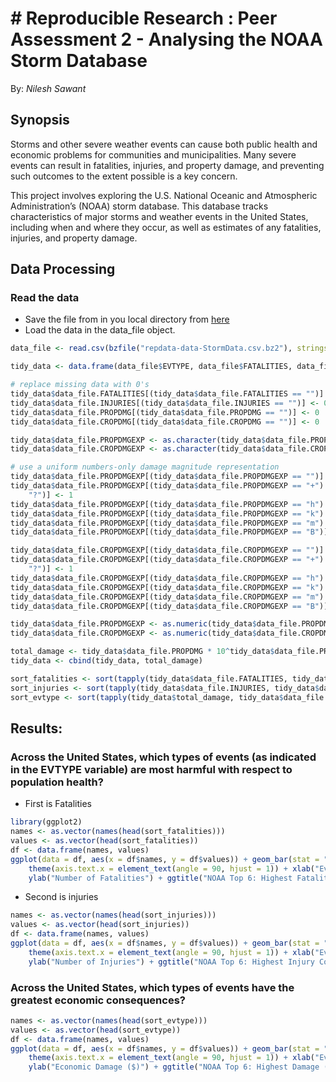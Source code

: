 # Reproducible Research : Peer Assessment 2 - Analysing the NOAA Storm Database
===============================================================================
By:
*Nilesh Sawant*

## Synopsis

Storms and other severe weather events can cause both public health and economic problems for communities and municipalities. Many severe events can result in fatalities, injuries, and property damage, and preventing such outcomes to the extent possible is a key concern.

This project involves exploring the U.S. National Oceanic and Atmospheric Administration's (NOAA) storm database. This database tracks characteristics of major storms and weather events in the United States, including when and where they occur, as well as estimates of any fatalities, injuries, and property damage.


## Data Processing

### Read the data
* Save the file from in you local directory from [here](https://d396qusza40orc.cloudfront.net/repdata%2Fdata%2FStormData.csv.bz2)
* Load the data in the data_file object.

```r
data_file <- read.csv(bzfile("repdata-data-StormData.csv.bz2"), stringsAsFactors = FALSE)
```

```r
tidy_data <- data.frame(data_file$EVTYPE, data_file$FATALITIES, data_file$INJURIE, data_file$PROPDMG, data_file$PROPDMGEXP, data_file$CROPDMG, data_file$CROPDMGEXP)

# replace missing data with 0's
tidy_data$data_file.FATALITIES[(tidy_data$data_file.FATALITIES == "")] <- 0
tidy_data$data_file.INJURIES[(tidy_data$data_file.INJURIES == "")] <- 0
tidy_data$data_file.PROPDMG[(tidy_data$data_file.PROPDMG == "")] <- 0
tidy_data$data_file.CROPDMG[(tidy_data$data_file.CROPDMG == "")] <- 0

tidy_data$data_file.PROPDMGEXP <- as.character(tidy_data$data_file.PROPDMGEXP)
tidy_data$data_file.CROPDMGEXP <- as.character(tidy_data$data_file.CROPDMGEXP)

# use a uniform numbers-only damage magnitude representation
tidy_data$data_file.PROPDMGEXP[(tidy_data$data_file.PROPDMGEXP == "")] <- 0
tidy_data$data_file.PROPDMGEXP[(tidy_data$data_file.PROPDMGEXP == "+") | (tidy_data$data_file.PROPDMGEXP == "-") | (tidy_data$data_file.PROPDMGEXP == 
    "?")] <- 1
tidy_data$data_file.PROPDMGEXP[(tidy_data$data_file.PROPDMGEXP == "h") | (tidy_data$data_file.PROPDMGEXP == "H")] <- 2
tidy_data$data_file.PROPDMGEXP[(tidy_data$data_file.PROPDMGEXP == "k") | (tidy_data$data_file.PROPDMGEXP == "K")] <- 3
tidy_data$data_file.PROPDMGEXP[(tidy_data$data_file.PROPDMGEXP == "m") | (tidy_data$data_file.PROPDMGEXP == "M")] <- 6
tidy_data$data_file.PROPDMGEXP[(tidy_data$data_file.PROPDMGEXP == "B")] <- 9

tidy_data$data_file.CROPDMGEXP[(tidy_data$data_file.CROPDMGEXP == "")] <- 0
tidy_data$data_file.CROPDMGEXP[(tidy_data$data_file.CROPDMGEXP == "+") | (tidy_data$data_file.CROPDMGEXP == "-") | (tidy_data$data_file.CROPDMGEXP == 
    "?")] <- 1
tidy_data$data_file.CROPDMGEXP[(tidy_data$data_file.CROPDMGEXP == "h") | (tidy_data$data_file.CROPDMGEXP == "H")] <- 2
tidy_data$data_file.CROPDMGEXP[(tidy_data$data_file.CROPDMGEXP == "k") | (tidy_data$data_file.CROPDMGEXP == "K")] <- 3
tidy_data$data_file.CROPDMGEXP[(tidy_data$data_file.CROPDMGEXP == "m") | (tidy_data$data_file.CROPDMGEXP == "M")] <- 6
tidy_data$data_file.CROPDMGEXP[(tidy_data$data_file.CROPDMGEXP == "B")] <- 9

tidy_data$data_file.PROPDMGEXP <- as.numeric(tidy_data$data_file.PROPDMGEXP)
tidy_data$data_file.CROPDMGEXP <- as.numeric(tidy_data$data_file.CROPDMGEXP)

total_damage <- tidy_data$data_file.PROPDMG * 10^tidy_data$data_file.PROPDMGEXP + tidy_data$data_file.CROPDMG * 10^tidy_data$data_file.CROPDMGEXP
tidy_data <- cbind(tidy_data, total_damage)

sort_fatalities <- sort(tapply(tidy_data$data_file.FATALITIES, tidy_data$data_file.EVTYPE, sum), decreasing = T)
sort_injuries <- sort(tapply(tidy_data$data_file.INJURIES, tidy_data$data_file.EVTYPE, sum), decreasing = T)
sort_evtype <- sort(tapply(tidy_data$total_damage, tidy_data$data_file.EVTYPE, sum), decreasing = T)


```

## Results:

### Across the United States, which types of events (as indicated in the EVTYPE variable) are most harmful with respect to population health?
* First is Fatalities

```r
library(ggplot2)
names <- as.vector(names(head(sort_fatalities)))
values <- as.vector(head(sort_fatalities))
df <- data.frame(names, values)
ggplot(data = df, aes(x = df$names, y = df$values)) + geom_bar(stat = "identity") + 
    theme(axis.text.x = element_text(angle = 90, hjust = 1)) + xlab("Event Type") + 
    ylab("Number of Fatalities") + ggtitle("NOAA Top 6: Highest Fatality Counts, 1950-2011")
```

* Second is injuries

```r
names <- as.vector(names(head(sort_injuries)))
values <- as.vector(head(sort_injuries))
df <- data.frame(names, values)
ggplot(data = df, aes(x = df$names, y = df$values)) + geom_bar(stat = "identity") + 
    theme(axis.text.x = element_text(angle = 90, hjust = 1)) + xlab("Event Type") + 
    ylab("Number of Injuries") + ggtitle("NOAA Top 6: Highest Injury Counts, 1950-2011")

```


### Across the United States, which types of events have the greatest economic consequences?

```r
names <- as.vector(names(head(sort_evtype)))
values <- as.vector(head(sort_evtype))
df <- data.frame(names, values)
ggplot(data = df, aes(x = df$names, y = df$values)) + geom_bar(stat = "identity") + 
    theme(axis.text.x = element_text(angle = 90, hjust = 1)) + xlab("Event Type") + 
    ylab("Economic Damage ($)") + ggtitle("NOAA Top 6: Highest Damage (Property + Crop), 1950-2011")
```
